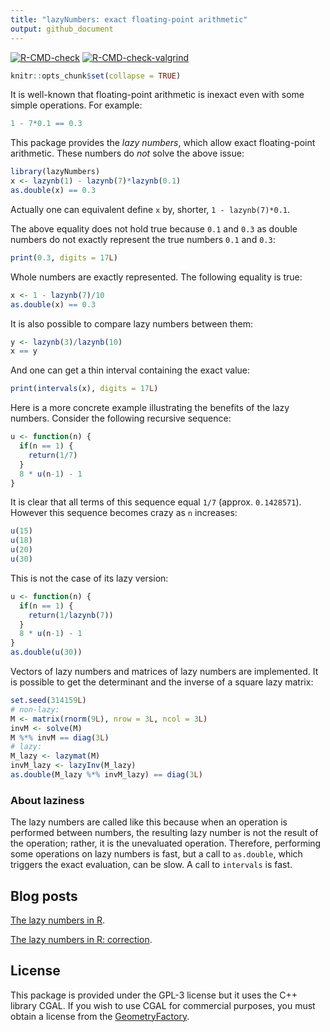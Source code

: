 ```yaml
---
title: "lazyNumbers: exact floating-point arithmetic"
output: github_document
---
```


<!-- badges: start -->
[![R-CMD-check](https://github.com/stla/lazyNumbers/actions/workflows/R-CMD-check.yaml/badge.svg)](https://github.com/stla/lazyNumbers/actions/workflows/R-CMD-check.yaml)
[![R-CMD-check-valgrind](https://github.com/stla/lazyNumbers/actions/workflows/R-CMD-check-valgrind.yaml/badge.svg)](https://github.com/stla/lazyNumbers/actions/workflows/R-CMD-check-valgrind.yaml)
<!-- badges: end -->

```r
knitr::opts_chunk$set(collapse = TRUE)
```

It is well-known that floating-point arithmetic is inexact even with some 
simple operations. For example:

```r
1 - 7*0.1 == 0.3
```

This package provides the *lazy numbers*, which allow exact floating-point 
arithmetic. These numbers do *not* solve the above issue:

```r
library(lazyNumbers)
x <- lazynb(1) - lazynb(7)*lazynb(0.1)
as.double(x) == 0.3
```

Actually one can equivalent define `x` by, shorter, `1 - lazynb(7)*0.1`.

The above equality does not hold true because `0.1` and `0.3` as double numbers 
do not exactly represent the true numbers `0.1` and `0.3`:

```r
print(0.3, digits = 17L)
```

Whole numbers are exactly represented. The following equality is true:

```r
x <- 1 - lazynb(7)/10
as.double(x) == 0.3
```

It is also possible to compare lazy numbers between them:

```r
y <- lazynb(3)/lazynb(10)
x == y
```

And one can get a thin interval containing the exact value:

```r
print(intervals(x), digits = 17L)
```

Here is a more concrete example illustrating the benefits of the lazy numbers. 
Consider the following recursive sequence:

```r
u <- function(n) {
  if(n == 1) {
    return(1/7)
  }
  8 * u(n-1) - 1
}
```

It is clear that all terms of this sequence equal `1/7` (approx. `0.1428571`). 
However this sequence becomes crazy as `n` increases:

```r
u(15)
u(18)
u(20)
u(30)
```

This is not the case of its lazy version:

```r
u <- function(n) {
  if(n == 1) {
    return(1/lazynb(7))
  }
  8 * u(n-1) - 1
}
as.double(u(30))
```

Vectors of lazy numbers and matrices of lazy numbers are implemented. It is 
possible to get the determinant and the inverse of a square lazy matrix:

```r
set.seed(314159L)
# non-lazy:
M <- matrix(rnorm(9L), nrow = 3L, ncol = 3L)
invM <- solve(M)
M %*% invM == diag(3L)
# lazy:
M_lazy <- lazymat(M)
invM_lazy <- lazyInv(M_lazy)
as.double(M_lazy %*% invM_lazy) == diag(3L)
```

### About laziness

The lazy numbers are called like this because when an operation is performed 
between numbers, the resulting lazy number is not the result of the operation; 
rather, it is the unevaluated operation. Therefore, performing some operations 
on lazy numbers is fast, but a call to `as.double`, which triggers the exact 
evaluation, can be slow. A call to `intervals` is fast.


## Blog posts

[The lazy numbers in R](https://laustep.github.io/stlahblog/posts/lazyNumbers.html).

[The lazy numbers in R: correction](https://laustep.github.io/stlahblog/posts/lazyNumbers2.html).


## License

This package is provided under the GPL-3 license but it uses the C++ library 
CGAL. If you wish to use CGAL for commercial purposes, you must obtain a 
license from the [GeometryFactory](https://geometryfactory.com).

